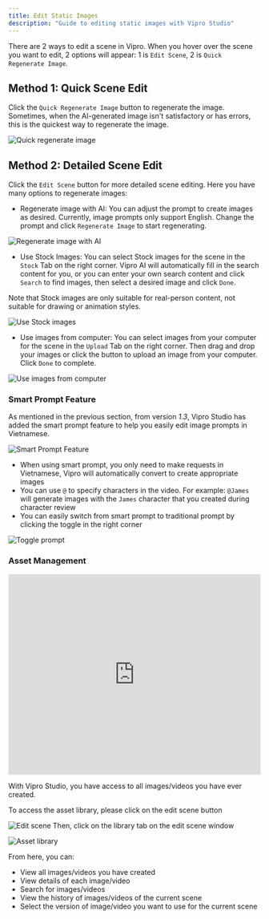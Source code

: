 ```yaml
---
title: Edit Static Images
description: "Guide to editing static images with Vipro Studio"
---
```


There are 2 ways to edit a scene in Vipro. When you hover over the scene you want to edit, 2 options will appear: 1 is `Edit Scene`, 2 is `Quick Regenerate Image`.

## Method 1: Quick Scene Edit

Click the `Quick Regenerate Image` button to regenerate the image. Sometimes, when the AI-generated image isn't satisfactory or has errors, this is the quickest way to regenerate the image.

<img
  src="/en/images/usage/video-editor/scene-editor/image/edit-scene-1.jpg"
  alt="Quick regenerate image"
  className="rounded-lg"
/>

## Method 2: Detailed Scene Edit

Click the `Edit Scene` button for more detailed scene editing. Here you have many options to regenerate images:

- Regenerate image with AI: You can adjust the prompt to create images as desired. Currently, image prompts only support English. Change the prompt and click `Regenerate Image` to start regenerating.

<img
  src="/en/images/usage/video-editor/scene-editor/image/edit-scene-prompt.jpg"
  alt="Regenerate image with AI"
  className="rounded-lg"
/>

- Use Stock Images: You can select Stock images for the scene in the `Stock` Tab on the right corner. Vipro AI will automatically fill in the search content for you, or you can enter your own search content and click `Search` to find images, then select a desired image and click `Done`.

Note that Stock images are only suitable for real-person content, not suitable for drawing or animation styles.

<img
  src="/en/images/usage/video-editor/scene-editor/image/edit-scene-stock.jpg"
  alt="Use Stock images"
  className="rounded-lg"
/>

- Use images from computer: You can select images from your computer for the scene in the `Upload` Tab on the right corner. Then drag and drop your images or click the button to upload an image from your computer. Click `Done` to complete.

<img
  src="/en/images/usage/video-editor/scene-editor/image/edit-scene-upload.jpg"
  alt="Use images from computer"
  className="rounded-lg"
/>

### Smart Prompt Feature

As mentioned in the previous section, from version _1.3_, Vipro Studio has added the smart prompt feature to help you easily edit image prompts in Vietnamese.

<img
  src="/en/images/usage/video-editor/scene-editor/image/smart-prompt.jpeg"
  alt="Smart Prompt Feature"
  className="rounded-lg"
/>

- When using smart prompt, you only need to make requests in Vietnamese, Vipro will automatically convert to create appropriate images
- You can use `@` to specify characters in the video. For example: `@James` will generate images with the `James` character that you created during character review
- You can easily switch from smart prompt to traditional prompt by clicking the toggle in the right corner

<img
  src="/en/images/usage/video-editor/scene-editor/image/toggle-smart-prompt.jpeg"
  alt="Toggle prompt"
  className="rounded-lg"
/>

### Asset Management

<iframe
  src="https://www.youtube.com/embed/f6DA_rfx-W8"
  width="100%"
  height="400"
  frameBorder="0"
  allowFullScreen
></iframe>

With Vipro Studio, you have access to all images/videos you have ever created.

To access the asset library, please click on the edit scene button

<img
  src="/en/images/usage/video-editor/scene-editor/image/edit-scene-thumb.jpeg"
  alt="Edit scene"
  className="rounded-lg"
/>
Then, click on the library tab on the edit scene window

<img
  src="/en/images/usage/video-editor/scene-editor/image/assets.jpeg"
  alt="Asset library"
  className="rounded-lg"
/>

From here, you can:

- View all images/videos you have created
- View details of each image/video
- Search for images/videos
- View the history of images/videos of the current scene
- Select the version of image/video you want to use for the current scene

